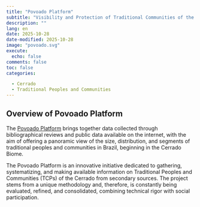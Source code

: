 ```yaml
---
title: "Povoado Platform"
subtitle: "Visibility and Protection of Traditional Communities of the Cerrado"
description: ""
lang: en
date: 2025-10-28
date-modified: 2025-10-28
image: "povoado.svg"
execute:
  echo: false
comments: false
toc: false
categories:

  - Cerrado
  - Traditional Peoples and Communities
---
```



## Overview of Povoado Platform

The [Povoado Platform](https://dados.tonomapa.org.br) brings together data collected through bibliographical reviews and public data available on the internet, with the aim of offering a panoramic view of the size, distribution, and segments of traditional peoples and communities in Brazil, beginning in the Cerrado Biome.

The Povoado Platform is an innovative initiative dedicated to gathering, systematizing, and making available information on Traditional Peoples and Communities (TCPs) of the Cerrado from secondary sources. The project stems from a unique methodology and, therefore, is constantly being evaluated, refined, and consolidated, combining technical rigor with social participation.
